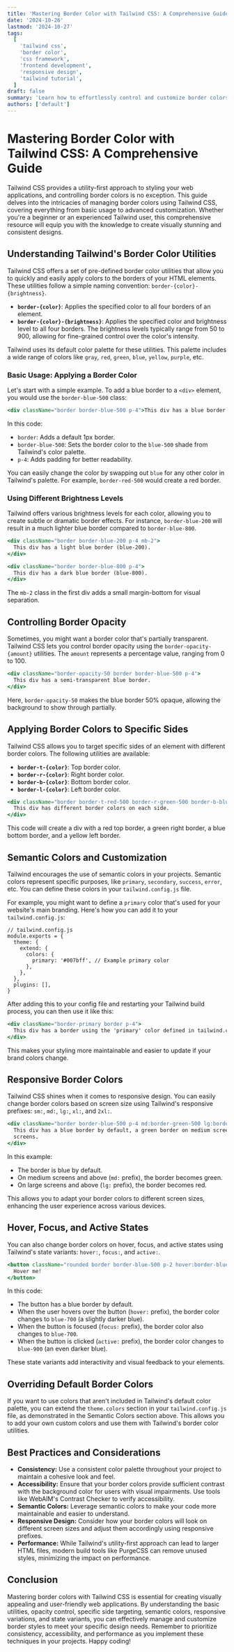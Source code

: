 ```yaml
---
title: 'Mastering Border Color with Tailwind CSS: A Comprehensive Guide'
date: '2024-10-26'
lastmod: '2024-10-27'
tags:
  [
    'tailwind css',
    'border color',
    'css framework',
    'frontend development',
    'responsive design',
    'tailwind tutorial',
  ]
draft: false
summary: 'Learn how to effortlessly control and customize border colors in your web projects with Tailwind CSS. This comprehensive guide covers everything from basic usage to advanced techniques, including opacity control, semantic colors, and responsive variations. Enhance your website visual appeal and user experience with perfectly styled borders.'
authors: ['default']
---
```


# Mastering Border Color with Tailwind CSS: A Comprehensive Guide

Tailwind CSS provides a utility-first approach to styling your web applications, and controlling border colors is no exception. This guide delves into the intricacies of managing border colors using Tailwind CSS, covering everything from basic usage to advanced customization. Whether you're a beginner or an experienced Tailwind user, this comprehensive resource will equip you with the knowledge to create visually stunning and consistent designs.

## Understanding Tailwind's Border Color Utilities

Tailwind CSS offers a set of pre-defined border color utilities that allow you to quickly and easily apply colors to the borders of your HTML elements. These utilities follow a simple naming convention: `border-{color}-{brightness}`.

- **`border-{color}`**: Applies the specified color to all four borders of an element.
- **`border-{color}-{brightness}`**: Applies the specified color and brightness level to all four borders. The brightness levels typically range from 50 to 900, allowing for fine-grained control over the color's intensity.

Tailwind uses its default color palette for these utilities. This palette includes a wide range of colors like `gray`, `red`, `green`, `blue`, `yellow`, `purple`, etc.

### Basic Usage: Applying a Border Color

Let's start with a simple example. To add a blue border to a `<div>` element, you would use the `border-blue-500` class:

```jsx
<div className="border border-blue-500 p-4">This div has a blue border.</div>
```

In this code:

- `border`: Adds a default 1px border.
- `border-blue-500`: Sets the border color to the `blue-500` shade from Tailwind's color palette.
- `p-4`: Adds padding for better readability.

You can easily change the color by swapping out `blue` for any other color in Tailwind's palette. For example, `border-red-500` would create a red border.

### Using Different Brightness Levels

Tailwind offers various brightness levels for each color, allowing you to create subtle or dramatic border effects. For instance, `border-blue-200` will result in a much lighter blue border compared to `border-blue-800`.

```jsx
<div className="border border-blue-200 p-4 mb-2">
  This div has a light blue border (blue-200).
</div>

<div className="border border-blue-800 p-4">
  This div has a dark blue border (blue-800).
</div>
```

The `mb-2` class in the first div adds a small margin-bottom for visual separation.

## Controlling Border Opacity

Sometimes, you might want a border color that's partially transparent. Tailwind CSS lets you control border opacity using the `border-opacity-{amount}` utilities. The `amount` represents a percentage value, ranging from 0 to 100.

```jsx
<div className="border-opacity-50 border border-blue-500 p-4">
  This div has a semi-transparent blue border.
</div>
```

Here, `border-opacity-50` makes the blue border 50% opaque, allowing the background to show through partially.

## Applying Border Colors to Specific Sides

Tailwind CSS allows you to target specific sides of an element with different border colors. The following utilities are available:

- **`border-t-{color}`**: Top border color.
- **`border-r-{color}`**: Right border color.
- **`border-b-{color}`**: Bottom border color.
- **`border-l-{color}`**: Left border color.

```jsx
<div className="border border-t-red-500 border-r-green-500 border-b-blue-500 border-l-yellow-500 p-4">
  This div has different border colors on each side.
</div>
```

This code will create a div with a red top border, a green right border, a blue bottom border, and a yellow left border.

## Semantic Colors and Customization

Tailwind encourages the use of semantic colors in your projects. Semantic colors represent specific purposes, like `primary`, `secondary`, `success`, `error`, etc. You can define these colors in your `tailwind.config.js` file.

For example, you might want to define a `primary` color that's used for your website's main branding. Here's how you can add it to your `tailwind.config.js`:

```plaintext
// tailwind.config.js
module.exports = {
  theme: {
    extend: {
      colors: {
        primary: '#007bff', // Example primary color
      },
    },
  },
  plugins: [],
}
```

After adding this to your config file and restarting your Tailwind build process, you can then use it like this:

```jsx
<div className="border-primary border p-4">
  This div has a border using the 'primary' color defined in tailwind.config.js.
</div>
```

This makes your styling more maintainable and easier to update if your brand colors change.

## Responsive Border Colors

Tailwind CSS shines when it comes to responsive design. You can easily change border colors based on screen size using Tailwind's responsive prefixes: `sm:`, `md:`, `lg:`, `xl:`, and `2xl:`.

```jsx
<div className="border border-blue-500 p-4 md:border-green-500 lg:border-red-500">
  This div has a blue border by default, a green border on medium screens, and a red border on large
  screens.
</div>
```

In this example:

- The border is blue by default.
- On medium screens and above (`md:` prefix), the border becomes green.
- On large screens and above (`lg:` prefix), the border becomes red.

This allows you to adapt your border colors to different screen sizes, enhancing the user experience across various devices.

## Hover, Focus, and Active States

You can also change border colors on hover, focus, and active states using Tailwind's state variants: `hover:`, `focus:`, and `active:`.

```jsx
<button className="rounded border border-blue-500 p-2 hover:border-blue-700 focus:border-blue-700 active:border-blue-900">
  Hover me!
</button>
```

In this code:

- The button has a blue border by default.
- When the user hovers over the button (`hover:` prefix), the border color changes to `blue-700` (a slightly darker blue).
- When the button is focused (`focus:` prefix), the border color also changes to `blue-700`.
- When the button is clicked (`active:` prefix), the border color changes to `blue-900` (an even darker blue).

These state variants add interactivity and visual feedback to your elements.

## Overriding Default Border Colors

If you want to use colors that aren't included in Tailwind's default color palette, you can extend the `theme.colors` section in your `tailwind.config.js` file, as demonstrated in the Semantic Colors section above. This allows you to add your own custom colors and use them with Tailwind's border color utilities.

## Best Practices and Considerations

- **Consistency:** Use a consistent color palette throughout your project to maintain a cohesive look and feel.
- **Accessibility:** Ensure that your border colors provide sufficient contrast with the background color for users with visual impairments. Use tools like WebAIM's Contrast Checker to verify accessibility.
- **Semantic Colors:** Leverage semantic colors to make your code more maintainable and easier to understand.
- **Responsive Design:** Consider how your border colors will look on different screen sizes and adjust them accordingly using responsive prefixes.
- **Performance:** While Tailwind's utility-first approach can lead to larger HTML files, modern build tools like PurgeCSS can remove unused styles, minimizing the impact on performance.

## Conclusion

Mastering border colors with Tailwind CSS is essential for creating visually appealing and user-friendly web applications. By understanding the basic utilities, opacity control, specific side targeting, semantic colors, responsive variations, and state variants, you can effectively manage and customize border styles to meet your specific design needs. Remember to prioritize consistency, accessibility, and performance as you implement these techniques in your projects. Happy coding!
